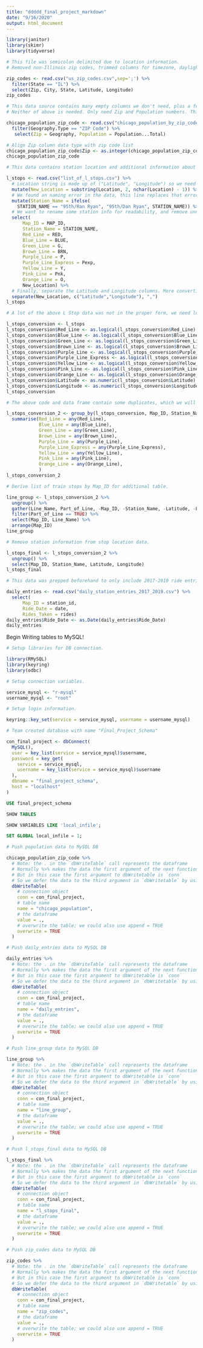 ```yaml
---
title: "ddddd_final_project_markdown"
date: "9/16/2020"
output: html_document
---
```

```r
library(janitor)
library(skimr)
library(tidyverse)
```

```r
# This file was semicolon delimited due to location information.
# Removed non-Illinois zip codes, trimmed columns for timezone, daylight savings, and geolocation.

zip_codes <- read.csv("us_zip_codes.csv",sep=';') %>%
  filter(State == "IL") %>% 
  select(Zip, City, State, Latitude, Longitude)
zip_codes
```

```r
# This data source contains many empty columns we don't need, plus a full Chicago breakout by age.
# Neither of above is needed. Only need Zip and Population numbers. This data is from 2018.

chicago_population_zip_code <- read.csv("chicago_population_by_zip_code.csv") %>%
  filter(Geography.Type == "ZIP Code") %>%
   select(Zip = Geography, Population = Population...Total)

# Align Zip column data type with zip code list
chicago_population_zip_code$Zip <- as.integer(chicago_population_zip_code$Zip)
chicago_population_zip_code
```


```r
# This data contains station location and additional information about every L stop. Cleaning this data will require a few steps to get into the shape we need.

l_stops <- read.csv("list_of_l_stops.csv") %>%
  # Location string is made up of ("Latitude", "Longitude") so we need to first remove the parenthesis.
  mutate(New_Location = substring(Location, 2, nchar(Location) - 1)) %>%
  # We found an naming error in the data, this line replaces that error.
  mutate(Station_Name = ifelse(
    STATION_NAME == "95th/Ran Ryan", "95th/Dan Ryan", STATION_NAME)) %>%
  # We want to rename some station info for readability, and remove unneeded columns
  select(
      Map_ID = MAP_ID,
      Station_Name = STATION_NAME,
      Red_Line = RED,
      Blue_Line = BLUE,
      Green_Line = G,
      Brown_Line = BRN,
      Purple_Line = P,
      Purple_Line_Express = Pexp,
      Yellow_Line = Y,
      Pink_Line = Pnk,
      Orange_Line = O,
      New_Location) %>%
  # Finally, separate the Latitude and Longitude columns. More converting will be needed below.
  separate(New_Location, c("Latitude","Longitude"), ",")
l_stops
```

```r
# A lot of the above L Stop data was not in the proper form, we need logicals or doubles for line information and Latitude/Longitude. This code fulfills that need.

l_stops_conversion <- l_stops
l_stops_conversion$Red_Line <- as.logical(l_stops_conversion$Red_Line)
l_stops_conversion$Blue_Line <- as.logical(l_stops_conversion$Blue_Line)
l_stops_conversion$Green_Line <- as.logical(l_stops_conversion$Green_Line)
l_stops_conversion$Brown_Line <- as.logical(l_stops_conversion$Brown_Line)
l_stops_conversion$Purple_Line <- as.logical(l_stops_conversion$Purple_Line)
l_stops_conversion$Purple_Line_Express <- as.logical(l_stops_conversion$Purple_Line_Express)
l_stops_conversion$Yellow_Line <- as.logical(l_stops_conversion$Yellow_Line)
l_stops_conversion$Pink_Line <- as.logical(l_stops_conversion$Pink_Line)
l_stops_conversion$Orange_Line <- as.logical(l_stops_conversion$Orange_Line)
l_stops_conversion$Latitude <- as.numeric(l_stops_conversion$Latitude)
l_stops_conversion$Longitude <- as.numeric(l_stops_conversion$Longitude)
l_stops_conversion
```

```r
# The above code and data frame contain some duplicates, which we will need to collapse into single rows. What's happening here is that one stop could have split access for lines based on direction. We're not concerned with N/S or E/W, just what's available at the stop, when compared to the entry data.

l_stops_conversion_2 <- group_by(l_stops_conversion, Map_ID, Station_Name, Latitude, Longitude) %>% 
  summarise(Red_Line = any(Red_Line),
            Blue_Line = any(Blue_Line),
            Green_Line = any(Green_Line),
            Brown_Line = any(Brown_Line),
            Purple_Line = any(Purple_Line),
            Purple_Line_Express = any(Purple_Line_Express),
            Yellow_Line = any(Yellow_Line),
            Pink_Line = any(Pink_Line),
            Orange_Line = any(Orange_Line),
            )
l_stops_conversion_2
```
```r
# Derive list of train stops by Map_ID for additional table.

line_group <- l_stops_conversion_2 %>% 
  ungroup() %>% 
  gather(Line_Name, Part_of_Line, -Map_ID, -Station_Name, -Latitude, -Longitude) %>% 
  filter(Part_of_Line == TRUE) %>% 
  select(Map_ID, Line_Name) %>% 
  arrange(Map_ID)
line_group
```
```r
# Remove station information from stop location data.

l_stops_final <- l_stops_conversion_2 %>%
  ungroup() %>%
  select(Map_ID, Station_Name, Latitude, Longitude)
l_stops_final
```


```r
# This data was prepped beforehand to only include 2017-2019 ride entries. Full data set contained from 2000 and up, was too large to upload for sharing with team, trimmed data first using another set of R code.

daily_entries <- read.csv("daily_station_entries_2017_2019.csv") %>% 
  select(
      Map_ID = station_id,
      Ride_Date = date,
      Rides_Taken = rides)
daily_entries$Ride_Date <- as.Date(daily_entries$Ride_Date)
daily_entries
```

Begin Writing tables to MySQL!

```r
# Setup libraries for DB connection.

library(RMySQL)
library(keyring)
library(odbc)
```

```r
# Setup connection variables.

service_mysql <- "r-mysql"
username_mysql <- "root"
```

```r
# Setup login information.

keyring::key_set(service = service_mysql, username = username_mysql)
```

```r
# Team created database with name "Final_Project_Schema"

con_final_project <- dbConnect(
  MySQL(),
  user = key_list(service = service_mysql)$username,
  password = key_get(
    service = service_mysql,
    username = key_list(service = service_mysql)$username
  ),
  dbname = "final_project_schema",
  host = "localhost"
)
```

```sql
USE final_project_schema
```

```sql
SHOW TABLES
```
```sql
SHOW VARIABLES LIKE 'local_infile';
```
```sql
SET GLOBAL local_infile = 1;
```

```r
# Push population data to MySQL DB

chicago_population_zip_code %>%
  # Note: the . in the `dbWriteTable` call represents the dataframe
  # Normally %>% makes the data the first argument of the next function call
  # But in this case the first argument to dbWritetable is `conn`
  # So we defer the data to the third argument in `dbWritetable` by using the .
  dbWriteTable(
    # connection object
    conn = con_final_project,
    # table name
    name = "chicago_population",
    # the dataframe
    value = .,
    # overwrite the table; we could also use append = TRUE
    overwrite = TRUE
  )
```


```r
# Push daily_entries data to MySQL DB

daily_entries %>%
  # Note: the . in the `dbWriteTable` call represents the dataframe
  # Normally %>% makes the data the first argument of the next function call
  # But in this case the first argument to dbWritetable is `conn`
  # So we defer the data to the third argument in `dbWritetable` by using the .
  dbWriteTable(
    # connection object
    conn = con_final_project,
    # table name
    name = "daily_entries",
    # the dataframe
    value = .,
    # overwrite the table; we could also use append = TRUE
    overwrite = TRUE
  )
```
```r
# Push line_group data to MySQL DB

line_group %>%
  # Note: the . in the `dbWriteTable` call represents the dataframe
  # Normally %>% makes the data the first argument of the next function call
  # But in this case the first argument to dbWritetable is `conn`
  # So we defer the data to the third argument in `dbWritetable` by using the .
  dbWriteTable(
    # connection object
    conn = con_final_project,
    # table name
    name = "line_group",
    # the dataframe
    value = .,
    # overwrite the table; we could also use append = TRUE
    overwrite = TRUE
  )
```
```r
# Push l_stops_final data to MySQL DB

l_stops_final %>%
  # Note: the . in the `dbWriteTable` call represents the dataframe
  # Normally %>% makes the data the first argument of the next function call
  # But in this case the first argument to dbWritetable is `conn`
  # So we defer the data to the third argument in `dbWritetable` by using the .
  dbWriteTable(
    # connection object
    conn = con_final_project,
    # table name
    name = "l_stops_final",
    # the dataframe
    value = .,
    # overwrite the table; we could also use append = TRUE
    overwrite = TRUE
  )
```
```r
# Push zip_codes data to MySQL DB

zip_codes %>%
  # Note: the . in the `dbWriteTable` call represents the dataframe
  # Normally %>% makes the data the first argument of the next function call
  # But in this case the first argument to dbWritetable is `conn`
  # So we defer the data to the third argument in `dbWritetable` by using the .
  dbWriteTable(
    # connection object
    conn = con_final_project,
    # table name
    name = "zip_codes",
    # the dataframe
    value = .,
    # overwrite the table; we could also use append = TRUE
    overwrite = TRUE
  )
```